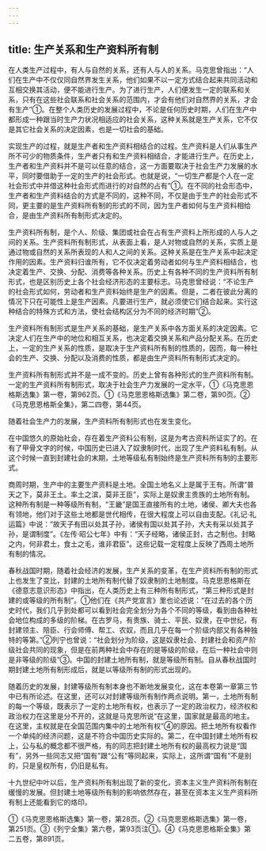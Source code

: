 ```yaml
---
---
---
```

title: 生产关系和生产资料所有制
---



在人类生产过程中，有人与自然的关系，还有人与人的关系。马克思曾指出：“人们在生产中不仅仅同自然界发生关系，他们如果不以一定方式结合起来共同活动和互相交换其活动，便不能进行生产。为了进行生产，人们便发生一定的联系和关系，只有在这些社会联系和社会关系的范围内，才会有他们对自然界的关系，才会有生产”①。在整个人类历史的发展过程中，不论是任何历史时期，人们在生产中都形成一种跟当时生产力状况相适应的社会关系，这种关系就是生产关系，它不仅是其它社会关系的决定因素，也是一切社会的基础。

实现生产的过程，就是生产者和生产资料相结合的过程。生产资料是人们从事生产所不可少的物质条件，生产者只有和生产资料相结合，才能进行生产。在历史上，生产者和生产资料并不是可以任意的结合，这一方面要取决于社会生产力发展的水平，同时要借助于一定的生产的社会形式。也就是说，“一切生产都是个人在一定社会形式中并借这种社会形式而进行的对自然的占有”①。在不同的社会形态中，生产者和生产资料结合的方式是不同的，这种不同，不仅是由于生产的社会形式不同，更主要的是生产资料所有制的形式的不同，因为生产者如何与生产资料相给合，是由生产资料所有制形式决定的。

生产资料所有制，是个人、阶级、集团或社会在占有生产资料上所形成的人与人之间的关系。生产资料所有制形式，从表面上看，是人对物或自然的关系，实质上是通过物或自然的关系所表现的人和人之间的关系。这种关系是在生产关系中起决定作用的因素。生产资料归谁所有，它不仅决定着劳动者如何与生产资料相结合，也决定着生产、交换、分配、消费等各种关系。历史上有各种不同的生产资料所有制形式，也是区别历史上各个社会经济形态的主要标志。马克思曾经说：“不论生产的社会形式如何，劳动者和生产资料始终是生产的因素。但是，二者在彼此分离的情况下只在可能性上是生产因素。凡要进行生产，就必须使它们结合起来。实行这种结合的特殊方式和方法，使社会结构区分为不同的经济时期”②。

生产资料所有制形式是生产关系的基础，是生产关系中各方面关系的决定因素。它决定人们在生产中的地位和相互关系，也决定着交换关系和产品分配关系。在历史上，一定的生产关系的性质，是取决于生产资料所有制的性质的，因而，每一种社会的生产、交换、分配以及消费的性质，都是由生产资料所有制形式决定的。

生产资料所有制形式并不是一成不变的。历史上曾有各种形式的生产资料所有制。一定的生产资料所有制形式，取决于社会生产力发展的一定水平，①《马克思恩格斯选集》第一卷，第962页。①《马克思恩格斯选集》第二卷，第90页。②《马克思恩格斯全集》，第二四卷，第44页。

随着社会生产力的发展，生产资料所有制形式也在发生变化。

在中国悠久的原始社会，存在着生产资料公有制，这是为考古资料所证实了的。在有了甲骨文字的时候，中国历史已进入了奴隶制时代，出现了生产资料私有制。从这个时候一直到封建社会的末期，土地等级私有制始终是生产资料所有制的主要形式。

商周时期，生产中的主要生产资料是土地。全国土地名义上是属于王有。所谓“普天之下，莫非王土。率土之滨，莫非王臣”，实际上是奴隶主贵族的土地所有制。这种所有制是一种等级所有制，“王畿”是国王直接所有的土地，诸侯、卿大夫也各有领地，他们对于这些土地都是世代相传，在很大程度上可以自由支配。《礼记·礼运篇》中说：“故天子有田以处其子孙，诸侯有国以处其子孙，大夫有采以处其子孙，是谓制度”。《左传·昭公七年》中有：“天子经略，诸侯正封，古之制也。封略之内，何非君土，食土之毛，谁非君臣”。这些记载一定程度上反映了西周土地所有制的情况。

春秋战国时期，随着社会经济的发展，生产关系的变革，在生产资料所有制的形式上也发生了变比，封建的土地所有制代替了奴隶制的土地制度。马克思恩格斯在《德意志意识形态》中指出，在人类历史上有三种所有制形式，“第三种形式是封建的或等级的所有制”。①他们在《共产党宣言》里也论述说：“在过去的各个历史时代，我们几乎到处都可以看到社会完全划分为各个不同的等级，看到由各种社会地位构成的多级的阶梯。在古罗马，有贵族、骑士、平民、奴隶，在中世纪，有封建领主、陪臣、行会师傅、帮工、农奴，而且几乎在每一个阶级内部又有各种独特的等第。”②列宁也曾说：“社会划分为阶级，这是奴隶社会、封建社会和资产阶级社会共同的现象，但是在前两种社会中存在的是等级的阶级，在后一种社会中则是非等级的阶级”③。中国的封建土地所有制，就是等级所有制。自从春秋战国时期封建土地所有制形成后，就是以等级所有制的形式出现的。

随着历史的发展，封建等级所有制本身也不断地发展变化，这在本卷第一章第三节中已有所论述。在这里，还可以对封建等级所有制作两点说明。第一，土地所有制的每一个等级，既表示了一定的土地所有权，也表示了一定的政治权力，经济权和政治权力在这里是分不开的，这就是马克思所说“在这里，国家就是最高的地主。在这里，主权就是在全国范围内集中的土地所有权”④的原因。把土地所有权看作一个单纯的经济问题，这是不符合中国历史实际的。第二，在中国封建土地所有权上，公与私的概念都不很严格，有的同志把封建土地所有权的最高权力说是“国有”，另外一些同志又把“国有”跟“公有”等同起来，实际上，这所谓“国有”不是别的，只是皇权所有，仍旧是私有。

十九世纪中叶以后，生产资料所有制出现了新的变化，资本主义生产资料所有制在缓慢的发展。但封建土地等级所有制的影响依然存在，甚至在资本主义生产资料所有制上还能看到它的烙印。

①《马克思恩格斯选集》第一卷，第28页。②《马克思恩格斯选集》第一卷，第251页。③《列宁全集》第六卷，第93页注①。④《马克思恩格斯全集》第二五卷，第891页。